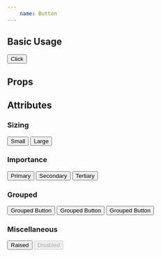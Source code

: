 ```yaml
---
    name: Button
---
```



## Basic Usage
<Playground>
<Button>Click</Button>
</Playground>

## Props
<PropsTable of={Button}/>

## Attributes
### Sizing

<Playground>
    <Button size='small'>Small</Button>
    <Button size='large'>Large</Button>
</Playground>

### Importance

<Playground>
    <Button>Primary</Button>
    <Button importance='secondary'>Secondary</Button>
    <Button importance='tertiary'>Tertiary</Button>
</Playground>

### Grouped
<Playground>
    <Button grouped>Grouped Button</Button>
    <Button grouped>Grouped Button</Button>
    <Button grouped>Grouped Button</Button>
</Playground>

### Miscellaneous
<Playground>
    <Button raised>Raised</Button>
    <Button disabled>Disabled</Button>
</Playground>
